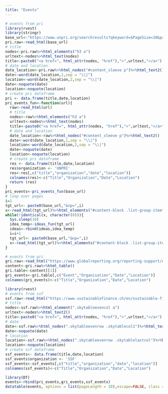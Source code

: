 ```yaml
---
title: "Events"
---
```


```r
# events from pri
library(rvest)
library(stringr)
base_url<-"https://www.unpri.org/searchresults?qkeyword=&PageSize=10&parametrics=WVSECTIONCODE%7C1015&cmd=AddPm&val=WVPUBDATE%7C%5BNOW-365DAY%20TO%20NOW%5D"
pri.raw<-read_html(base_url)
# title
nodes<-pri.raw%>%html_elements("h3 a")
urltext<-nodes%>%html_text(nodes)
title<-paste0("<a href=", html_attr(nodes, "href"),">",urltext,"</a>")
# date and location
date_location<-pri.raw%>%html_nodes("#content_sleeve p")%>%html_text2()
date<-word(date_location,1,sep = "\\|")
location<-word(date_location,2,sep = "\\|")
date<-noquote(date)
location<-noquote(location)
# create pri dataframe
pri <- data.frame(title,date,location)
pri_events_fun<-function(url){
  raw<-read_html(url)
  # title
  nodes<-raw%>%html_elements("h3 a")
  urltext<-nodes%>%html_text(nodes)
  title<-paste0("<a href=", html_attr(nodes, "href"),">",urltext,"</a>")
  # date and location
  date_location<-raw%>%html_nodes("#content_sleeve p")%>%html_text2()
  date<-word(date_location,1,sep = "\\|")
  location<-word(date_location,2,sep = "\\|")
  date<-noquote(date)
  location<-noquote(location)
  # create pri dataframe
  res <- data.frame(title,date,location)
  res$organization <- 'UNPRI'
  res<-res[,c("title","organization","date","location")]
  colnames(res)<-c("Title","Organization","Date","Location")
  return (res)
}
pri_events<-pri_events_fun(base_url)
# loop over pages
i=1
tgt_url<- paste0(base_url,"&np=",i)
x<-read_html(tgt_url)%>%html_elements("#content-block .list-group-item")%>%html_text2()
while(!identical(x, character(0))){
  Sys.sleep(10)
  idea_temp<-ideas_fun(tgt_url)
  ideas<-rbind(ideas,idea_temp)
  i=i+1
  tgt_url<- paste0(base_url,"&np=",i)
  x<-read_html(tgt_url)%>%html_elements("#content-block .list-group-item")%>%html_text2()
}
```

```r
# events from gri
gri.raw<-read_html("https://www.globalreporting.org/reporting-support/events/")
content<-gri.raw%>%html_table()
gri.table<-content[[1]]
gri_events<-gri.table[,c("Event","Organisation","Date","Location")]
colnames(gri_events)<-c("Title","Organization","Date","Location")
```

```r
library(rvest)
# events from ssf
ssf.raw<-read_html("https://www.sustainablefinance.ch/en/sustainable-finance-event-calendar-_content---1--1056.html")
# title
nodes<-ssf.raw%>%html_element(".skytableevencol a")
urltext<-nodes%>%html_text2()
title<-paste0("<a href=", html_attr(nodes, "href"),">",urltext,"</a>")
# date
date<-ssf.raw%>%html_nodes(".skytableevenrow .skytablecol1")%>%html_text2()
date<-noquote(date)
# location
location<-ssf.raw%>%html_nodes(".skytableevenrow .skytablelastcol")%>%html_text2()
location<-noquote(location)
# create ssf dataframe
ssf_events<- data.frame(title,date,location)
ssf_events$organization <- 'SSF'
ssf_events<-ssf_events[,c("title","organization","date","location")]
colnames(ssf_events)<-c("Title","Organization","Date","Location")
```

```r
library(DT)
events<-rbind(pri_events,gri_events,ssf_events)
datatable(events, options = list(pageLength = 10),escape=FALSE, class = 'cell-border stripe')
```
